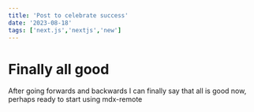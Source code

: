 ```yaml
---
title: 'Post to celebrate success'
date: '2023-08-18'
tags: ['next.js','nextjs','new']
---
```


# Finally all good

After going forwards and backwards I can finally say that all is good now, perhaps ready to start using mdx-remote